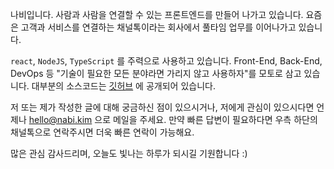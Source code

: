 나비입니다. 사람과 사람을 연결할 수 있는 프론트엔드를 만들어 나가고 있습니다.
요즘은 고객과 서비스를 연결하는 채널톡이라는 회사에서 풀타임 업무를 이어나가고 있습니다.

`react`, `NodeJS`, `TypeScript` 를 주력으로 사용하고 있습니다.
Front-End, Back-End, DevOps 등 "기술이 필요한 모든 분야라면 가리지 않고 사용하자"를 모토로 삼고 있습니다. 대부분의 소스코드는 [깃허브](https://github.com/nabi-chan) 에 공개되어 있습니다.

저 또는 제가 작성한 글에 대해 궁금하신 점이 있으시거나, 저에게 관심이 있으시다면 언제나 [hello@nabi.kim](mailto:hello@nabi.kim) 으로 메일을 주세요.
만약 빠른 답변이 필요하다면 우측 하단의 채널톡으로 연락주시면 더욱 빠른 연락이 가능해요.

많은 관심 감사드리며, 오늘도 빛나는 하루가 되시길 기원합니다 :)
